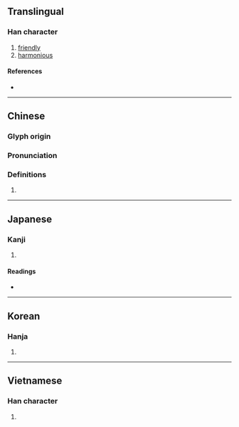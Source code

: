 {{character info/new}}
==Translingual==

===Han character===
{{Han char|rn=85|rad=水|as=12|sn=15|four=30194|canj=EOGD|ids=⿰氵集}}

# [[friendly]]
# [[harmonious]]

====References====
* {{Han ref|kx=0649.040|dkj=18235|dj=1058.250|hdz=31743.110|uh=6F57|ud=28503|bh=E64F|bd=58959}}

----

==Chinese==
{{zh-forms}}

===Glyph origin===
{{Han etym}}

===Pronunciation===
{{zh-pron
|m=jí
|c=zap1
|mc=y
|oc=y
|cat=
}}

===Definitions===
{{zh-hanzi}}

# {{rfdef|zh}}

----

==Japanese==

===Kanji===
{{ja-kanji|grade=|rs=水12}}

# {{defn|lang=ja|sort=水12}}

====Readings====
* {{ja-readings|on=[[しゅう]] (shū)|kun=[[わく]] (waku)}}

----

==Korean==

===Hanja===
{{ko-hanja|hangeul=[[집]]|eumhun=|rv=jip|mr=chip|y=cip}}

# {{defn|lang=ko|sort=水12}}

----

==Vietnamese==

===Han character===
{{vi-readings|rs=水12| hanviet = bập}}

# {{defn|lang=vi|sort=水12}}